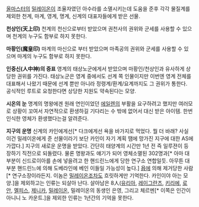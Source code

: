[[올마스터]]의 [[밀레이온]]이 조율자였던 아수라를 소멸시키는데 도움을 준후 각각 물질계를 제외한 천계, 마계, 영계, 명계, 신계의 대표자들에게 받은 선물.

'''천상인(天上印)'''
천계의 천신으로부터 받았으며 권천사의 권위와 군세를 사용할 수 있으며 천계의 누구도 함부로 하지 못한다. 

'''마황인(魔皇印)''' 
마계의 마신으로 부터 받았으며 마족공의 권위와 군세를 사용할 수 있으며 마계의 누구도 함부로 하지 못한다. 

'''인중신(人中神)의 증표'''
영계의 태상노군에게서 받았으며 마황인/천상인과 유사하게 상당한 권위를 가진다. 태상노군은 영계 중에서도 선계 쪽 인물이지만 이번엔 영계 전체를 대표해서 나왔기 때문에 선계 뿐만 아니라 정령계/환계/요계까지도 그 권위가 통한다. 공식적인 루트로 요청한다면 상당한 지원도 약속된다는 모양. 

'''시온의 눈'''
명계의 명왕에겐 원래 연인이었던 [[에일렌]]의 부활을 요구하려고 했지만 여러모로 상황이 꼬여서 자연적으로 환생하길 기다리는 수 밖에 없어서 대신 받은 아이템. 한번 인식한 영체가 환생했다는걸 알려준다. 

'''지구의 운명'''
신계의 카인에게선[* 다크에게선 욕을 바가지로 먹었다. 뭘 더 바래? 사실 이건 밀레이온에게 준 선물이라기 보단 카인이 자기 계획 땜에 망가진 지구에 대한 AS에 가깝다.] 지구의 새로운 운명을 받았다. 간단히 태양계의 시간만 1년 전 즉 일루젼이 등장하기 직전으로 되돌렸다. 물론 명왕과도 얘기가 되어 영체소멸된 302명과[* 아마 대부분이 신드로이아를 손에 넣을려고 한 핸드린느에게 당한 연구소 연합일듯. 아무튼 대부분 핸드린느에 의해 도베라인에 베인 이들일 가능성이 높다.] [[욥]]에 의해 제거당한 사람[* 연구소장이라든지. 이놈은 [[밀레이온]]조차도 흐릿하게만 기억한다. 카인이야 아는 모양.]을 제외하고는 인류는 되살아 난다. 살아남은 8人([[유리아]], [[레이그란츠]], [[키리에]], [[로안]], [[멜피스]], [[제니카]], [[밀레이온]], 밀레이온의 동생인 은영, 그리고 체르멘[* 이쪽은 인간이 아니니 노 카운트.]을 제외한 인류는 1년간의 기억을 못한다.
